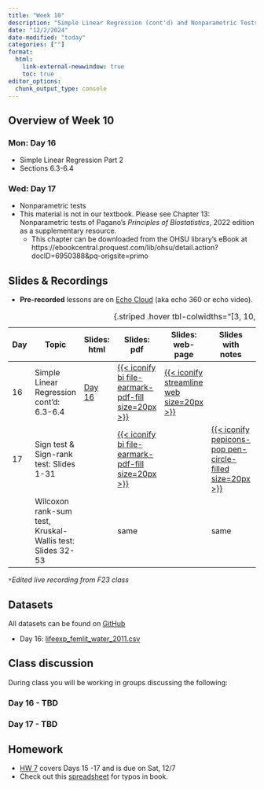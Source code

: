 ```yaml
---
title: "Week 10"
description: "Simple Linear Regression (cont'd) and Nonparametric Tests"
date: "12/2/2024"
date-modified: "today"
categories: [""]
format: 
  html:
    link-external-newwindow: true
    toc: true
editor_options: 
  chunk_output_type: console
---
```


## Overview of Week 10

::::: grid
::: g-col-6
### Mon: Day 16

-   Simple Linear Regression Part 2
-   Sections 6.3-6.4
:::

::: g-col-6
### Wed: Day 17

-   Nonparametric tests
-   This material is not in our textbook. Please see Chapter 13: Nonparametric tests of Pagano’s *Principles of Biostatistics*, 2022 edition as a supplementary resource.
    -   This chapter can be downloaded from the OHSU library’s eBook at https://ebookcentral.proquest.com/lib/ohsu/detail.action?docID=6950388&pq-origsite=primo
:::
:::::

## Slides & Recordings

-   **Pre-recorded** lessons are on [Echo Cloud](https://echo360.org/section/4a58d645-5753-4e4f-b962-f8825f59baba/home) (aka echo 360 or echo video).

| Day | Topic | Slides: html | Slides: pdf | Slides: web-page | Slides with notes | Recording Link | Duration | Code: qmd | Code: html |
|--------|--------|--------|--------|--------|--------|--------|--------|--------|--------|
| 16 | Simple Linear Regression cont'd: 6.3-6.4 | [Day 16](../slides/Day16_bsta511.qmd) | [{{< iconify bi file-earmark-pdf-fill size=20px >}}](../slides_pdf/Day16_bsta511.pdf) | [{{< iconify streamline web size=20px >}}](../slides_md/Day16_bsta511_md.qmd) |  | [Day 16](https://echo360.org/lesson/27f794ca-3c07-46ef-8bd1-76c4ef035f28/classroom#sortDirection=desc) \* |  1 hr 26 min | [{{< iconify simple-icons:quarto >}}](https://github.com/niederhausen/BSTA_511_F24/blob/main/slides_code/Day16_bsta511_code.qmd) | [{{< iconify ph file-html-light size=25px >}}](../slides_code/Day16_bsta511_code.qmd) |
| 17 | Sign test & Sign-rank test: Slides 1-31 |  | [{{< iconify bi file-earmark-pdf-fill size=20px >}}](../slides_pdf/Day17_bsta511.pdf) |  | [{{< iconify pepicons-pop pen-circle-filled size=20px >}}](../slides_notes/Day17_bsta511_notes.pdf) | [Day 17 Part 1](https://echo360.org/lesson/768baa9b-1d17-45c0-812d-4cf7e4ffc2b4/classroom#sortDirection=desc) | 56 min | [{{< iconify simple-icons:quarto >}}](https://github.com/niederhausen/BSTA_511_F24/blob/main/slides_code/Day17_bsta511_code.qmd) | [{{< iconify ph file-html-light size=25px >}}](../slides_code/Day17_bsta511_code.qmd) |
|  | Wilcoxon rank-sum test, Kruskal-Wallis test: Slides 32-53 |  | same |  | same | [Day 17 Part 2](https://echo360.org/lesson/8cff92b0-504e-4360-8a7a-45aef5cbee09/classroom#sortDirection=desc) | 41 min | same | [{{< iconify ph file-html-light size=25px >}}](../slides_code/Day17_bsta511_code.qmd#wilcoxon-rank-sum-test-1) |

: {.striped .hover tbl-colwidths="\[3, 10, 8, 5, 5, 5, 6, 6, 5, 5\]"}

*`*`Edited live recording from F23 class*

## Datasets

All datasets can be found on [GitHub](https://github.com/niederhausen/BSTA_511_F24/tree/main/data)

-   Day 16: [lifeexp_femlit_water_2011.csv](/data/lifeexp_femlit_water_2011.csv)

## Class discussion

During class you will be working in groups discussing the following:

### Day 16 - TBD

### Day 17 - TBD

## Homework

-   [HW 7](../homework/HW_7_F24_bsta511.qmd) covers Days 15 -17 and is due on Sat, 12/7
-   Check out this [spreadsheet](https://docs.google.com/spreadsheets/d/1k_NivXZftdlRgRyTT3fUZCndW4eoXCzAs-DEIml6K3Y/edit?gid=0#gid=0) for typos in book.
